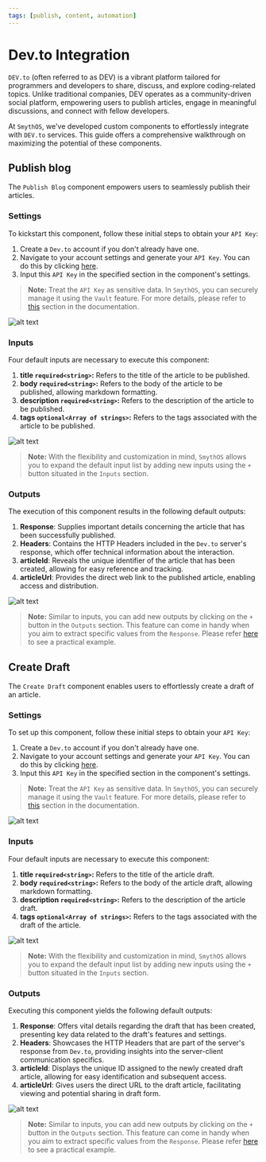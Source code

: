 ```yaml
---
tags: [publish, content, automation]
---
```



# Dev.to Integration

`DEV.to` (often referred to as DEV) is a vibrant platform tailored for programmers and developers to share, discuss, and explore coding-related topics. Unlike traditional companies, DEV operates as a community-driven social platform, empowering users to publish articles, engage in meaningful discussions, and connect with fellow developers.

At `SmythOS`, we've developed custom components to effortlessly integrate with `DEV.to` services. This guide offers a comprehensive walkthrough on maximizing the potential of these components.

## Publish blog

The `Publish Blog` component empowers users to seamlessly publish their articles.

### Settings

To kickstart this component, follow these initial steps to obtain your `API Key`:

1. Create a `Dev.to` account if you don't already have one.
2. Navigate to your account settings and generate your `API Key`. You can do this by clicking [here](https://dev.to/settings/extensions).
3. Input this `API Key` in the specified section in the component's settings.

> **Note:** Treat the `API Key` as sensitive data. In `SmythOS`, you can securely manage it using the `Vault` feature. For more details, please refer to [this](https://app.smythos.com/doc/#/vault/keysManagement) section in the documentation.

<Image src="/img/devto/screenshot1.png" alt="alt text" /> 

### Inputs

Four default inputs are necessary to execute this component:

1. **title `required<string>`:** Refers to the title of the article to be published.
2. **body `required<string>`:** Refers to the body of the article to be published, allowing markdown formatting.
3. **description `required<string>`:** Refers to the description of the article to be published.
4. **tags `optional<Array of strings>`:** Refers to the tags associated with the article to be published.

<Image src="/img/devto/screenshot2.png" alt="alt text" />

> **Note:** With the flexibility and customization in mind, `SmythOS` allows you to expand the default input list by adding new inputs using the `+` button situated in the `Inputs` section.

### Outputs

The execution of this component results in the following default outputs:

1. **Response**: Supplies important details concerning the article that has been successfully published.
2. **Headers**: Contains the HTTP Headers included in the `Dev.to` server's response, which offer technical information about the interaction.
3. **articleId**: Reveals the unique identifier of the article that has been created, allowing for easy reference and tracking.
4. **articleUrl**: Provides the direct web link to the published article, enabling access and distribution.

<Image src="/img/devto/screenshot3.png" alt="alt text" />

> **Note:** Similar to inputs, you can add new outputs by clicking on the `+` button in the `Outputs` section. This feature can come in handy when you aim to extract specific values from the `Response`. Please refer [here](https://app.smythos.com/doc/#/components/APICall?id=example-without-authentication) to see a practical example.

## Create Draft

The `Create Draft` component enables users to effortlessly create a draft of an article.

### Settings

To set up this component, follow these initial steps to obtain your `API Key`:

1. Create a `Dev.to` account if you don't already have one.
2. Navigate to your account settings and generate your `API Key`. You can do this by clicking [here](https://dev.to/settings/extensions).
3. Input this `API Key` in the specified section in the component's settings.

> **Note:** Treat the `API Key` as sensitive data. In `SmythOS`, you can securely manage it using the `Vault` feature. For more details, please refer to [this](https://app.smythos.com/doc/#/vault/keysManagement) section in the documentation.

<Image src="/img/devto/screenshot4.png" alt="alt text" /> 

### Inputs

Four default inputs are necessary to execute this component:

1. **title `required<string>`:** Refers to the title of the article draft.
2. **body `required<string>`:** Refers to the body of the article draft, allowing markdown formatting.
3. **description `required<string>`:** Refers to the description of the article draft.
4. **tags `optional<Array of strings>`:** Refers to the tags associated with the draft of the article.

<Image src="/img/devto/screenshot5.png" alt="alt text" />

> **Note:** With the flexibility and customization in mind, `SmythOS` allows you to expand the default input list by adding new inputs using the `+` button situated in the `Inputs` section.

### Outputs

Executing this component yields the following default outputs:

1. **Response**: Offers vital details regarding the draft that has been created, presenting key data related to the draft's features and settings.
2. **Headers**: Showcases the HTTP Headers that are part of the server's response from `Dev.to`, providing insights into the server-client communication specifics.
3. **articleId**: Displays the unique ID assigned to the newly created draft article, allowing for easy identification and subsequent access.
4. **articleUrl**: Gives users the direct URL to the draft article, facilitating viewing and potential sharing in draft form.

<Image src="/img/devto/screenshot6.png" alt="alt text" />

> **Note:** Similar to inputs, you can add new outputs by clicking on the `+` button in the `Outputs` section. This feature can come in handy when you aim to extract specific values from the `Response`. Please refer [here](https://app.smythos.com/doc/#/components/APICall?id=example-without-authentication) to see a practical example.
